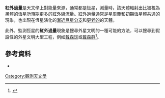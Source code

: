 '''紅外過量'''是天文學上對能量來源，通常都是恆星，測量時，該天體輻射出比被視為[[黑體輻射|黑體]]的恆星所預期更多的[[紅外線|紅外線]][[輻射流量|流量]]。紅外過量通常是[[星周塵|星周塵]]和[[初期恆星體|初期恆星體]]共通的現象，也出現在恆星演化的[[漸近巨星分支|漸近巨星分支]]和[[原行星雲|更老的]]的天體。

此外，監測恆星的'''紅外過量'''現象是搜尋外星文明的一種可能的方法，可以搜尋到假設性的外星文明大型工程，例如[[戴森球|戴森球]]或[[戴森球#戴森云|戴森群]]<ref>{{Cite web |url=http://m.space.com/24269-how-to-search-for-alien-civilizations.html |title=存档副本 |access-date=2016-08-21 |archive-date=2015-09-29 |archive-url=https://web.archive.org/web/20150929213551/http://m.space.com/24269-how-to-search-for-alien-civilizations.html |dead-url=yes }}</ref>。

== 參考資料 ==
{{reflist}}
* {{cite book | last=Evans | first=Aneurin | title=The Dusty Universe | publisher = Ellis Horwood | date=1993 | pages=155-165}}

{{天文小作品}}

[[Category:觀測天文學|Category:觀測天文學]]